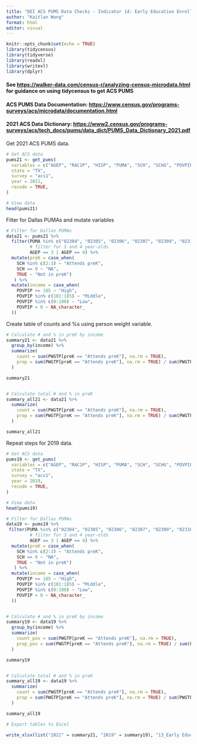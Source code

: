 ---
title: "DEI ACS PUMS Data Checks - Indicator 14: Early Education Enrollment by Income"
author: "Kaitlan Wong"
format: html
editor: visual
---

```{r setup, include=FALSE}
knitr::opts_chunk$set(echo = TRUE)
library(tidycensus) 
library(tidyverse) 
library(readxl) 
library(writexl) 
library(dplyr)
```

#### See <https://walker-data.com/census-r/analyzing-census-microdata.html> for guidance on using tidycensus to get ACS PUMS

#### ACS PUMS Data Documentation: <https://www.census.gov/programs-surveys/acs/microdata/documentation.html>

#### 2021 ACS Data Dictionary: <https://www2.census.gov/programs-surveys/acs/tech_docs/pums/data_dict/PUMS_Data_Dictionary_2021.pdf>

Get 2021 ACS PUMS data.

```{r}
# Get ACS data
pums21 <- get_pums(
  variables = c("AGEP", "RAC1P", "HISP", "PUMA", "SCH", "SCHG", "POVPIP"),
  state = "TX",
  survey = "acs1",
  year = 2021,
  recode = TRUE,
)

# View data
head(pums21)
```

Filter for Dallas PUMAs and mutate variables

```{r}
# Filter for Dallas PUMAs
data21 <- pums21 %>%
  filter(PUMA %in% c("02304", "02305", "02306", "02307", "02309", "02310", "02311", "02312", "02313", "02314", "02315", "02316", "02319", "01901", "02001"),
         # filter for 3 and 4 year-olds
         AGEP == 3 | AGEP == 4) %>%
  mutate(preK = case_when(
    SCH %in% c(2:3) ~ "Attends preK",
    SCH == 0 ~ "NA",
    TRUE ~ "Not in preK")
   ) %>%
  mutate(income = case_when(
    POVPIP >= 185 ~ "High",
    POVPIP %in% c(101:185) ~ "Middle",
    POVPIP %in% c(0:100) ~ "Low",
    POVPIP < 0 ~ NA_character_
  ))
```

Create table of counts and %s using person weight variable.

```{r}
# Calculate # and % in preK by income
summary21 <- data21 %>%
  group_by(income) %>%
  summarize(
    count = sum(PWGTP[preK == "Attends preK"], na.rm = TRUE),
    prop = sum(PWGTP[preK == "Attends preK"], na.rm = TRUE) / sum(PWGTP)
  )

summary21


# Calculate total # and % in preK
summary_all21 <- data21 %>%
  summarize(
    count = sum(PWGTP[preK == "Attends preK"], na.rm = TRUE),
    prop = sum(PWGTP[preK == "Attends preK"], na.rm = TRUE) / sum(PWGTP)
  )

summary_all21
```

Repeat steps for 2019 data.

```{r}
# Get ACS data
pums19 <- get_pums(
  variables = c("AGEP", "RAC1P", "HISP", "PUMA", "SCH", "SCHG", "POVPIP"),
  state = "TX",
  survey = "acs1",
  year = 2019,
  recode = TRUE,
)

# View data
head(pums19)
```

```{r}
# Filter for Dallas PUMAs
data19 <- pums19 %>%
 filter(PUMA %in% c("02304", "02305", "02306", "02307", "02309", "02310", "02311", "02312", "02313", "02314", "02315", "02316", "02319", "01901", "02001"),
         # filter for 3 and 4 year-olds
         AGEP == 3 | AGEP == 4) %>%
  mutate(preK = case_when(
    SCH %in% c(2:3) ~ "Attends preK",
    SCH == 0 ~ "NA",
    TRUE ~ "Not in preK")
   ) %>%
  mutate(income = case_when(
    POVPIP >= 185 ~ "High",
    POVPIP %in% c(101:185) ~ "Middle",
    POVPIP %in% c(0:100) ~ "Low",
    POVPIP < 0 ~ NA_character_
  ))


# Calculate # and % in preK by income
summary19 <- data19 %>%
  group_by(income) %>%
  summarize(
    count_pov = sum(PWGTP[preK == "Attends preK"], na.rm = TRUE),
    prop_pov = sum(PWGTP[preK == "Attends preK"], na.rm = TRUE) / sum(PWGTP)
  )

summary19


# Calculate total # and % in preK
summary_all19 <- data19 %>%
  summarize(
    count = sum(PWGTP[preK == "Attends preK"], na.rm = TRUE),
    prop = sum(PWGTP[preK == "Attends preK"], na.rm = TRUE) / sum(PWGTP)
  )

summary_all19
```

```{r}
# Export tables to Excel

write_xlsx(list("2021" = summary21, "2019" = summary19), "13_Early Education Enrollment by Race.xlsx")
```
